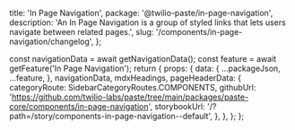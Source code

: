   title: 'In Page Navigation',
  package: '@twilio-paste/in-page-navigation',
  description: 'An In Page Navigation is a group of styled links that lets users navigate between related pages.',
  slug: '/components/in-page-navigation/changelog',
};





  const navigationData = await getNavigationData();
  const feature = await getFeature('In Page Navigation');
  return {
    props: {
      data: {
        ...packageJson,
        ...feature,
      },
      navigationData,
      mdxHeadings,
      pageHeaderData: {
        categoryRoute: SidebarCategoryRoutes.COMPONENTS,
        githubUrl: 'https://github.com/twilio-labs/paste/tree/main/packages/paste-core/components/in-page-navigation',
        storybookUrl: '/?path=/story/components-in-page-navigation--default',
      },
    },
  };
};

<Changelog />